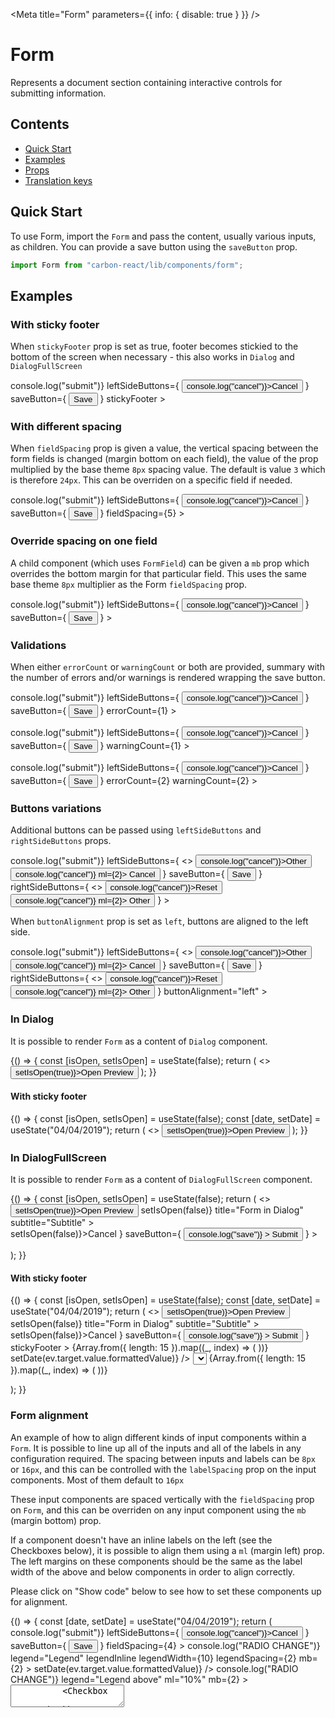 

<Meta title="Form" parameters={{ info: { disable: true } }} />

# Form

Represents a document section containing interactive controls for submitting information.

## Contents

- [Quick Start](#quick-start)
- [Examples](#examples)
- [Props](#props)
- [Translation keys](#translation-keys)

## Quick Start

To use Form, import the `Form` and pass the content, usually various inputs, as children.
You can provide a save button using the `saveButton` prop.

```javascript
import Form from "carbon-react/lib/components/form";
```

## Examples

### With sticky footer

When `stickyFooter` prop is set as true, footer becomes stickied to the bottom of the screen when necessary - this also works in `Dialog` and `DialogFullScreen`

<Canvas>
  <Story
    name="default with sticky footer"
    parameters={{ themeSelector: { chromaticTheme: "sage" } }}
  >
    <Form
      onSubmit={() => console.log("submit")}
      leftSideButtons={
        <Button onClick={() => console.log("cancel")}>Cancel</Button>
      }
      saveButton={
        <Button buttonType="primary" type="submit">
          Save
        </Button>
      }
      stickyFooter
    >
      <Textbox label="Textbox" />
      <Textbox label="Textbox" />
      <Textbox label="Textbox" />
      <Textbox label="Textbox" />
      <Textbox label="Textbox" />
      <Textbox label="Textbox" />
      <Textbox label="Textbox" />
    </Form>
  </Story>
</Canvas>

### With different spacing

When `fieldSpacing` prop is given a value, the vertical spacing between the form fields is changed (margin bottom on each field), the value of the prop multiplied by the base theme `8px` spacing value. The default is value `3` which is therefore `24px`. This can be overriden on a specific field if needed.

<Canvas>
  <Story name="with different spacing">
    <Form
      onSubmit={() => console.log("submit")}
      leftSideButtons={
        <Button onClick={() => console.log("cancel")}>Cancel</Button>
      }
      saveButton={
        <Button buttonType="primary" type="submit">
          Save
        </Button>
      }
      fieldSpacing={5}
    >
      <Textbox label="Textbox" />
      <Textbox label="Textbox" />
      <Textbox label="Textbox" />
      <Textbox label="Textbox" />
    </Form>
  </Story>
</Canvas>

### Override spacing on one field

A child component (which uses `FormField`) can be given a `mb` prop which overrides the bottom margin for that particular field. This uses the same base theme `8px` multiplier as the Form `fieldSpacing` prop.

<Canvas>
  <Story name="override field spacing">
    <Form
      onSubmit={() => console.log("submit")}
      leftSideButtons={
        <Button onClick={() => console.log("cancel")}>Cancel</Button>
      }
      saveButton={
        <Button buttonType="primary" type="submit">
          Save
        </Button>
      }
    >
      <Textbox label="Textbox" />
      <Textbox label="Textbox" />
      <Textbox label="Textbox" mb={7} />
      <Textbox label="Textbox" />
    </Form>
  </Story>
</Canvas>

### Validations

When either `errorCount` or `warningCount` or both are provided, summary with the number of errors and/or warnings is rendered wrapping the save button.

<Canvas>
  <Story name="with errors summary">
    <Form
      onSubmit={() => console.log("submit")}
      leftSideButtons={
        <Button onClick={() => console.log("cancel")}>Cancel</Button>
      }
      saveButton={
        <Button buttonType="primary" type="submit">
          Save
        </Button>
      }
      errorCount={1}
    >
      <Textbox label="Textbox" />
    </Form>
  </Story>
</Canvas>

<Canvas>
  <Story name="with warnings summary">
    <Form
      onSubmit={() => console.log("submit")}
      leftSideButtons={
        <Button onClick={() => console.log("cancel")}>Cancel</Button>
      }
      saveButton={
        <Button buttonType="primary" type="submit">
          Save
        </Button>
      }
      warningCount={1}
    >
      <Textbox label="Textbox" />
    </Form>
  </Story>
</Canvas>

<Canvas>
  <Story name="with both errors and warnings summary">
    <Form
      onSubmit={() => console.log("submit")}
      leftSideButtons={
        <Button onClick={() => console.log("cancel")}>Cancel</Button>
      }
      saveButton={
        <Button buttonType="primary" type="submit">
          Save
        </Button>
      }
      errorCount={2}
      warningCount={2}
    >
      <Textbox label="Textbox" />
    </Form>
  </Story>
</Canvas>

### Buttons variations

Additional buttons can be passed using `leftSideButtons` and `rightSideButtons` props.

<Canvas>
  <Story name="with additional buttons">
    <Form
      onSubmit={() => console.log("submit")}
      leftSideButtons={
        <>
          <Button onClick={() => console.log("cancel")}>Other</Button>
          <Button onClick={() => console.log("cancel")} ml={2}>
            Cancel
          </Button>
        </>
      }
      saveButton={
        <Button buttonType="primary" type="submit">
          Save
        </Button>
      }
      rightSideButtons={
        <>
          <Button onClick={() => console.log("cancel")}>Reset</Button>
          <Button onClick={() => console.log("cancel")} ml={2}>
            Other
          </Button>
        </>
      }
    >
      <Textbox label="Textbox" />
    </Form>
  </Story>
</Canvas>

When `buttonAlignment` prop is set as `left`, buttons are aligned to the left side.

<Canvas>
  <Story name="with buttons aligned to the left">
    <Form
      onSubmit={() => console.log("submit")}
      leftSideButtons={
        <>
          <Button onClick={() => console.log("cancel")}>Other</Button>
          <Button onClick={() => console.log("cancel")} ml={2}>
            Cancel
          </Button>
        </>
      }
      saveButton={
        <Button buttonType="primary" type="submit">
          Save
        </Button>
      }
      rightSideButtons={
        <>
          <Button onClick={() => console.log("cancel")}>Reset</Button>
          <Button onClick={() => console.log("cancel")} ml={2}>
            Other
          </Button>
        </>
      }
      buttonAlignment="left"
    >
      <Textbox label="Textbox" />
    </Form>
  </Story>
</Canvas>

### In Dialog

It is possible to render `Form` as a content of `Dialog` component.

<Canvas>
  <Story name="in Dialog" parameters={{ chromatic: { disable: true } }}>
    {() => {
      const [isOpen, setIsOpen] = useState(false);
      return (
        <>
          <Button onClick={() => setIsOpen(true)}>Open Preview</Button>
          <Dialog
            open={isOpen}
            onCancel={() => setIsOpen(false)}
            title="Form in Dialog"
            subtitle="Subtitle"
          >
            <Form
              leftSideButtons={
                <Button onClick={() => setIsOpen(false)}>Cancel</Button>
              }
              saveButton={
                <Button
                  buttonType="primary"
                  onClick={() => console.log("save")}
                >
                  Submit
                </Button>
              }
            >
              <Textbox label="Textbox" />
            </Form>
          </Dialog>
        </>
      );
    }}
  </Story>
</Canvas>

#### With sticky footer

<Canvas>
  <Story
    name="in Dialog with sticky footer"
    parameters={{ chromatic: { disable: true } }}
  >
    {() => {
      const [isOpen, setIsOpen] = useState(false);
      const [date, setDate] = useState("04/04/2019");
      return (
        <>
          <Button onClick={() => setIsOpen(true)}>Open Preview</Button>
          <Dialog
            open={isOpen}
            onCancel={() => setIsOpen(false)}
            title="Form in Dialog"
            subtitle="Subtitle"
          >
            <Form
              leftSideButtons={
                <Button onClick={() => setIsOpen(false)}>Cancel</Button>
              }
              saveButton={
                <Button
                  buttonType="primary"
                  onClick={() => console.log("save")}
                >
                  Submit
                </Button>
              }
              stickyFooter
            >
              {Array.from({ length: 10 }).map((_, index) => (
                <Textbox key={index} label="Textbox" />
              ))}
              <DateInput
                label="Date"
                name="dateinput"
                value={date}
                onChange={(ev) => setDate(ev.target.value.formattedValue)}
                disablePortal
              />
              <Select
                name="simple-disabled-portal"
                id="simple-disabled-portal"
                label="Simple Select - disabled portal"
                disablePortal
              >
                <Option text="Amber" value="1" />
                <Option text="Black" value="2" />
                <Option text="Blue" value="3" />
                <Option text="Brown" value="4" />
                <Option text="Green" value="5" />
                <Option text="Orange" value="6" />
                <Option text="Pink" value="7" />
                <Option text="Purple" value="8" />
                <Option text="Red" value="9" />
                <Option text="White" value="10" />
                <Option text="Yellow" value="11" />
              </Select>
              <MultiSelect
                name="multi-disabled-portal"
                id="multi-disabled-portal"
                label="Multi Select - disabled portal"
                disablePortal
              >
                <Option text="Amber" value="1" />
                <Option text="Black" value="2" />
                <Option text="Blue" value="3" />
                <Option text="Brown" value="4" />
                <Option text="Green" value="5" />
                <Option text="Orange" value="6" />
                <Option text="Pink" value="7" />
                <Option text="Purple" value="8" />
                <Option text="Red" value="9" />
                <Option text="White" value="10" />
                <Option text="Yellow" value="11" />
              </MultiSelect>
              <Select name="simple" id="simple" label="Simple Select">
                <Option text="Amber" value="1" />
                <Option text="Black" value="2" />
                <Option text="Blue" value="3" />
                <Option text="Brown" value="4" />
                <Option text="Green" value="5" />
                <Option text="Orange" value="6" />
                <Option text="Pink" value="7" />
                <Option text="Purple" value="8" />
                <Option text="Red" value="9" />
                <Option text="White" value="10" />
                <Option text="Yellow" value="11" />
              </Select>
              <MultiSelect name="multi" id="multi" label="Multi Select">
                <Option text="Amber" value="1" />
                <Option text="Black" value="2" />
                <Option text="Blue" value="3" />
                <Option text="Brown" value="4" />
                <Option text="Green" value="5" />
                <Option text="Orange" value="6" />
                <Option text="Pink" value="7" />
                <Option text="Purple" value="8" />
                <Option text="Red" value="9" />
                <Option text="White" value="10" />
                <Option text="Yellow" value="11" />
              </MultiSelect>
              {Array.from({ length: 10 }).map((_, index) => (
                <Textbox key={index} label="Textbox" />
              ))}
            </Form>
          </Dialog>
        </>
      );
    }}
  </Story>
</Canvas>

### In DialogFullScreen

It is possible to render `Form` as a content of `DialogFullScreen` component.

<Canvas>
  <Story
    name="in DialogFullScreen"
    parameters={{ chromatic: { disable: true } }}
  >
    {() => {
      const [isOpen, setIsOpen] = useState(false);
      return (
        <>
          <Button onClick={() => setIsOpen(true)}>Open Preview</Button>
          <DialogFullScreen
            open={isOpen}
            onCancel={() => setIsOpen(false)}
            title="Form in Dialog"
            subtitle="Subtitle"
          >
            <AppWrapper>
              <Form
                leftSideButtons={
                  <Button onClick={() => setIsOpen(false)}>Cancel</Button>
                }
                saveButton={
                  <Button
                    buttonType="primary"
                    onClick={() => console.log("save")}
                  >
                    Submit
                  </Button>
                }
              >
                <Textbox label="Textbox" />
              </Form>
            </AppWrapper>
          </DialogFullScreen>
        </>
      );
    }}
  </Story>
</Canvas>

#### With sticky footer

<Canvas>
  <Story
    name="in DialogFullScreen with sticky footer"
    parameters={{ chromatic: { disable: true } }}
  >
    {() => {
      const [isOpen, setIsOpen] = useState(false);
      const [date, setDate] = useState("04/04/2019");
      return (
        <>
          <Button onClick={() => setIsOpen(true)}>Open Preview</Button>
          <DialogFullScreen
            open={isOpen}
            onCancel={() => setIsOpen(false)}
            title="Form in Dialog"
            subtitle="Subtitle"
          >
            <Form
              leftSideButtons={
                <Button onClick={() => setIsOpen(false)}>Cancel</Button>
              }
              saveButton={
                <Button
                  buttonType="primary"
                  onClick={() => console.log("save")}
                >
                  Submit
                </Button>
              }
              stickyFooter
            >
              {Array.from({ length: 15 }).map((_, index) => (
                <Textbox key={index} label="Textbox" />
              ))}
              <DateInput
                label="Date"
                name="dateinput"
                value={date}
                onChange={(ev) => setDate(ev.target.value.formattedValue)}
              />
              <Select name="simple" id="simple" label="label">
                <Option text="Amber" value="1" />
                <Option text="Black" value="2" />
                <Option text="Blue" value="3" />
                <Option text="Brown" value="4" />
                <Option text="Green" value="5" />
                <Option text="Orange" value="6" />
                <Option text="Pink" value="7" />
                <Option text="Purple" value="8" />
                <Option text="Red" value="9" />
                <Option text="White" value="10" />
                <Option text="Yellow" value="11" />
              </Select>
              {Array.from({ length: 15 }).map((_, index) => (
                <Textbox key={index} label="Textbox" />
              ))}
            </Form>
          </DialogFullScreen>
        </>
      );
    }}
  </Story>
</Canvas>

### Form alignment

An example of how to align different kinds of input components within a `Form`. It is possible to line up all of the inputs and all of the labels in any configuration required. The spacing between inputs and labels can be `8px` or `16px`, and this can be controlled with the `labelSpacing` prop on the input components. Most of them default to `16px`

These input components are spaced vertically with the `fieldSpacing` prop on `Form`, and this can be overriden on any input component using the `mb` (margin bottom) prop.

If a component doesn't have an inline labels on the left (see the Checkboxes below), it is possible to align them using a `ml` (margin left) prop. The left margins on these components should be the same as the label width of the above and below components in order to align correctly.

Please click on "Show code" below to see how to set these components up for alignment.

<Canvas>
  <Story name="form alignment example">
    {() => {
      const [date, setDate] = useState("04/04/2019");
      return (
        <Form
          onSubmit={() => console.log("submit")}
          leftSideButtons={
            <Button onClick={() => console.log("cancel")}>Cancel</Button>
          }
          saveButton={
            <Button buttonType="primary" type="submit">
              Save
            </Button>
          }
          fieldSpacing={4}
        >
          <Textbox
            key="input-one"
            label="Field 1"
            placeholder="placeholder"
            name="textbox"
            labelInline
            labelWidth={10}
            inputWidth={30}
            fieldHelp="This is some help text"
            isOptional={false}
          />
          <Textbox
            key="input-two"
            label="Field 2"
            placeholder="placeholder"
            name="textbox"
            labelInline
            labelWidth={10}
            inputWidth={30}
            labelSpacing={2}
          />
          <RadioButtonGroup
            name="legend"
            onChange={() => console.log("RADIO CHANGE")}
            legend="Legend"
            legendInline
            legendWidth={10}
            legendSpacing={2}
            mb={2}
          >
            <RadioButton
              id="group-1-input-1"
              value="group-1-input-1"
              label="Radio Option 1"
              labelWidth={10}
            />
            <RadioButton
              id="group-1-input-2"
              value="group-1-input-2"
              label="Radio Option 2"
              labelWidth={10}
            />
          </RadioButtonGroup>
          <DateInput
            name="date"
            label="Date picker"
            labelInline
            labelWidth={10}
            value={date}
            onChange={(ev) => setDate(ev.target.value.formattedValue)}
          />
          <RadioButtonGroup
            name="nolegend"
            onChange={() => console.log("RADIO CHANGE")}
            legend="Legend above"
            ml="10%"
            mb={2}
          >
            <RadioButton
              id="group-2-input-1"
              value="group-2-input-1"
              label="Radio Option 1"
              labelWidth={10}
            />
            <RadioButton
              id="group-2-input-2"
              value="group-2-input-2"
              label="Radio Option 2"
              labelWidth={10}
            />
          </RadioButtonGroup>
          <Textarea
            key="input-three"
            label="Field 3"
            placeholder="placeholder"
            name="textbox"
            labelInline
            labelWidth={10}
            inputWidth={30}
          />
          <Checkbox
            name="checkbox1"
            onChange={() => console.log("CHECKBOX 1")}
            label="Checkbox 1"
            ml="10%"
          />
          <Checkbox
            name="checkbox2"
            onChange={() => console.log("CHECKBOX 2")}
            label="Checkbox 2"
            ml="10%"
          />
          <Hr ml="10%" mr="60%" mb={7} />
          <Button buttonType="tertiary" ml="calc(10% - 24px)">
            Tertiary
          </Button>
          <Textbox
            key="input-four"
            label="Field 4"
            placeholder="placeholder"
            name="textbox"
            labelInline
            labelWidth={10}
            inputWidth={30}
          />
          <Switch
            name="switch"
            label="Switch"
            labelInline
            onChange={() => console.log("SWITCH")}
            labelWidth={10}
            labelSpacing={2}
            mb={4}
          />
          <Textbox
            key="input-five"
            label="Field 5"
            placeholder="placeholder"
            name="textbox"
            labelInline
            labelWidth={10}
            inputWidth={30}
          />
        </Form>
      )}
    }
  </Story>
</Canvas>

### With labels inline

<Canvas>
  <Story name="with labels inline">
    <Form
      saveButton={
        <Button buttonType="primary" type="submit">
          Save
        </Button>
      }
    >
      <Textbox label="Textbox" labelInline labelWidth={30} />
      <InlineInputs label="Inline Inputs" gutter="none" labelWidth={30}>
        <Textbox />
        <Textbox />
        <Select>
          <Option value="1" text="option 1" key="1" />
          <Option value="2" text="option 2" key="1" />
          <Option value="3" text="option 3" key="1" />
        </Select>
      </InlineInputs>
      <InlineInputs
        label="Inline Inputs with a gutter"
        gutter="large"
        labelWidth={30}
      >
        <Textbox />
        <Textbox />
        <Select>
          <Option value="1" text="option 1" key="1" />
          <Option value="2" text="option 2" key="1" />
          <Option value="3" text="option 3" key="1" />
        </Select>
      </InlineInputs>
    </Form>
  </Story>
</Canvas>

## Props

### Form

<StyledSystemProps of={Form} spacing noHeader />

## Translation keys

The following keys are available to override the translations for this component by passing in a custom locale object to the
[i18nProvider](https://carbon.sage.com/?path=/story/documentation-i18n--page).

<TranslationKeysTable
  translationData={[
    {
      name: "error.messages.formSummary",
      description:
        "The text to displayed when there are errors or warnings present in the form",
      type: "func",
      returnType:
        "an array of strings when validation failures and null when no failures",
    },
  ]}
/>
